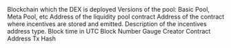 <ParamField path="blockchain">
Blockchain which the DEX is deployed
</ParamField>
<ParamField path="version">
Versions of the pool: Basic Pool, Meta Pool, etc
</ParamField>
<ParamField path="pool_contract">
Address of the liquidity pool contract
</ParamField>
<ParamField path="incentives_contract">
Address of the contract where incentives are stored and emitted.
</ParamField>
<ParamField path="incentives_type">
Description of the incentives address type.
</ParamField>
<ParamField path="evt_block_time">
Block time in UTC
</ParamField>
<ParamField path="evt_block_number">
Block Number
</ParamField>
<ParamField path="contract_address">
Gauge Creator Contract Address
</ParamField>
<ParamField path="evt_tx_hash">
Tx Hash
</ParamField>
<ParamField path="evt_index">

</ParamField>
